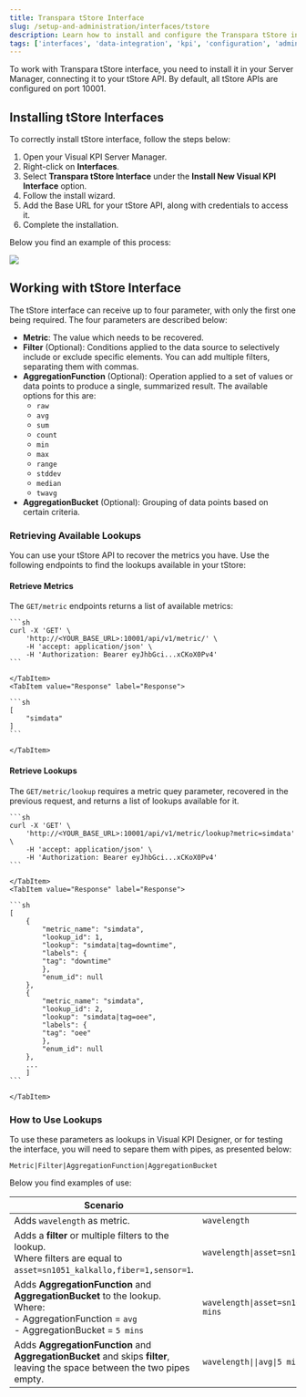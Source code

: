 ```yaml
---
title: Transpara tStore Interface
slug: /setup-and-administration/interfaces/tstore
description: Learn how to install and configure the Transpara tStore interface, retrieve metrics and lookups, and use parameters like filters, aggregation functions, and buckets in Visual KPI.
tags: ['interfaces', 'data-integration', 'kpi', 'configuration', 'administrator']
---
```


<head>
  <title>Transpara tStore Interface</title>
  <meta name="keywords" content="tstore interface, data integration, kpi interface, configuration, metrics, lookups, aggregation, filters, visual kpi"/>
</head>

To work with Transpara tStore interface, you need to install it in your Server Manager, connecting it to your tStore API. By default, all tStore APIs are configured on port 10001.

## Installing tStore Interfaces

To correctly install tStore interface, follow the steps below:

1. Open your Visual KPI Server Manager.
2. Right-click on **Interfaces**.
3. Select **Transpara tStore Interface** under the **Install New Visual KPI Interface** option.
4. Follow the install wizard.
5. Add the Base URL for your tStore API, along with credentials to access it.
6. Complete the installation.

Below you find an example of this process:

<Image src="media/setup-and-administration/interfaces/working-with-interfaces/tstore/tstore-install.gif"/>

## Working with tStore Interface

The tStore interface can receive up to four parameter, with only the first one being required. The four parameters are described below:

- **Metric**: The value which needs to be recovered.
- **Filter** (Optional): Conditions applied to the data source to selectively include or exclude specific elements. You can add multiple filters, separating them with commas.
- **AggregationFunction** (Optional): Operation applied to a set of values or data points to produce a single, summarized result. The available options for this are:
    - `raw`
    - `avg`
    - `sum`
    - `count`
    - `min`
    - `max`
    - `range`
    - `stddev`
    - `median`
    - `twavg`
- **AggregationBucket** (Optional): Grouping of data points based on certain criteria.

### Retrieving Available Lookups

You can use your tStore API to recover the metrics you have. Use the following endpoints to find the lookups available in your tStore:

#### Retrieve Metrics

The `GET/metric` endpoints returns a list of available metrics:

<Tabs>
    <TabItem value="Request" label="Request">

    ```sh
    curl -X 'GET' \
        'http://<YOUR_BASE_URL>:10001/api/v1/metric/' \
        -H 'accept: application/json' \
        -H 'Authorization: Bearer eyJhbGci...xCKoX0Pv4'
    ```

    </TabItem>
    <TabItem value="Response" label="Response">

    ```sh
    [
        "simdata"
    ]
    ```
    
    </TabItem>
</Tabs>

#### Retrieve Lookups

The `GET/metric/lookup` requires a metric quey parameter, recovered in the previous request, and returns a list of lookups available for it.

<Tabs>
    <TabItem value="Request" label="Request">

    ```sh
    curl -X 'GET' \
        'http://<YOUR_BASE_URL>:10001/api/v1/metric/lookup?metric=simdata' \
        -H 'accept: application/json' \
        -H 'Authorization: Bearer eyJhbGci...xCKoX0Pv4'
    ```

    </TabItem>
    <TabItem value="Response" label="Response">

    ```sh
    [
        {
            "metric_name": "simdata",
            "lookup_id": 1,
            "lookup": "simdata|tag=downtime",
            "labels": {
            "tag": "downtime"
            },
            "enum_id": null
        },
        {
            "metric_name": "simdata",
            "lookup_id": 2,
            "lookup": "simdata|tag=oee",
            "labels": {
            "tag": "oee"
            },
            "enum_id": null
        },
        ...
        ]
    ```
    
    </TabItem>
</Tabs>

### How to Use Lookups

To use these parameters as lookups in Visual KPI Designer, or for testing the interface, you will need to separe them with pipes, as presented below:

```
Metric|Filter|AggregationFunction|AggregationBucket
```

Below you find examples of use:


| Scenario                                                                                                                                                | Example                                                          |
|------------------------------------------------------------------------------------------------------------------------------------------------------------|------------------------------------------------------------------|
| Adds `wavelength` as metric.                                                                                                                           | `wavelength`                                                     |
| Adds a **filter** or multiple filters to the lookup. <br/> Where filters are equal to `asset=sn1051_kalkallo,fiber=1,sensor=1`.                            | `wavelength\|asset=sn1051_kalkallo,fiber=1,sensor=1`             |
| Adds **AggregationFunction** and **AggregationBucket** to the lookup. <br/> Where: <br/> - AggregationFunction = `avg` <br/> - AggregationBucket = `5 mins`| `wavelength\|asset=sn1051_kalkallo,fiber=1,sensor=1\|avg\|5 mins`|
| Adds **AggregationFunction** and **AggregationBucket** and skips **filter**, leaving the space between the two pipes empty.                                | `wavelength\|\|avg\|5 mins`                                      |
